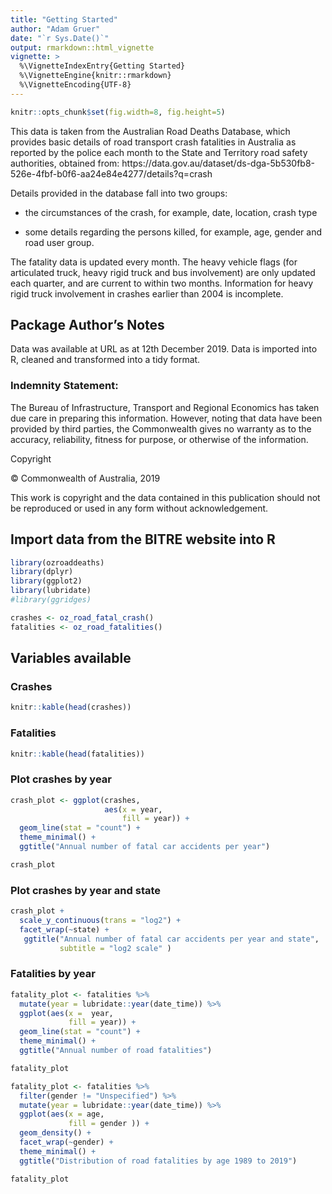 ```yaml
---
title: "Getting Started"
author: "Adam Gruer"
date: "`r Sys.Date()`"
output: rmarkdown::html_vignette
vignette: >
  %\VignetteIndexEntry{Getting Started}
  %\VignetteEngine{knitr::rmarkdown}
  %\VignetteEncoding{UTF-8}
---
```


```r
knitr::opts_chunk$set(fig.width=8, fig.height=5) 
```


This data is taken from the Australian Road Deaths Database, which provides basic details of road transport crash fatalities in Australia as reported by the police each month to the State and Territory road safety authorities, obtained from: https://data.gov.au/dataset/ds-dga-5b530fb8-526e-4fbf-b0f6-aa24e84e4277/details?q=crash

Details provided in the database fall into two groups:

* the circumstances of the crash, for example, date, location, crash type

* some details regarding the persons killed, for example, age, gender and road user group.

The fatality data is updated every month. The heavy vehicle flags (for articulated truck, heavy rigid truck and bus involvement) are only updated each quarter, and are current to within two months. Information for heavy rigid truck involvement in crashes earlier than 2004 is incomplete.

## Package Author's Notes

Data was available at URL as at 12th December 2019. Data is imported into R, cleaned and transformed into a tidy format.

### Indemnity Statement:

The Bureau of Infrastructure, Transport and Regional Economics has taken due care in preparing this information. However, noting that data have been provided by third parties, the Commonwealth gives no warranty as to the accuracy, reliability, fitness for purpose, or otherwise of the information.

Copyright

© Commonwealth of Australia, 2019

This work is copyright and the data contained in this publication should not be reproduced or used in any form without acknowledgement.

## Import data from the BITRE website into R

```r
library(ozroaddeaths)
library(dplyr)
library(ggplot2)
library(lubridate)
#library(ggridges)
```

```r

crashes <- oz_road_fatal_crash()
fatalities <- oz_road_fatalities()

```

## Variables available

### Crashes

```r
knitr::kable(head(crashes))
```

### Fatalities

```r
knitr::kable(head(fatalities))
```

### Plot crashes by year

```r
crash_plot <- ggplot(crashes,
                     aes(x = year,
                         fill = year)) +
  geom_line(stat = "count") +
  theme_minimal() +
  ggtitle("Annual number of fatal car accidents per year")

crash_plot

```


### Plot crashes by year and state

```r

crash_plot +
  scale_y_continuous(trans = "log2") +
  facet_wrap(~state) +
   ggtitle("Annual number of fatal car accidents per year and state",
           subtitle = "log2 scale" )

```

### Fatalities by year

```r

fatality_plot <- fatalities %>%
  mutate(year = lubridate::year(date_time)) %>%
  ggplot(aes(x =  year, 
             fill = year)) +
  geom_line(stat = "count") +
  theme_minimal() +
  ggtitle("Annual number of road fatalities")

fatality_plot

```

```r

fatality_plot <- fatalities %>%
  filter(gender != "Unspecified") %>%
  mutate(year = lubridate::year(date_time)) %>%
  ggplot(aes(x = age, 
             fill = gender )) +
  geom_density() +
  facet_wrap(~gender) +
  theme_minimal() +
  ggtitle("Distribution of road fatalities by age 1989 to 2019")

fatality_plot

```




